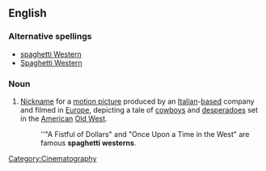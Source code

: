 ==English==
{{wikipedia}}

===Alternative spellings===
*[[spaghetti Western]]
*[[Spaghetti Western]]

===Noun===
{{en-noun|sg=[[spaghetti]] [[western]]}}

#{{idiom}} [[nickname|Nickname]] for a [[motion picture]] produced by an [[Italian]]-[[based]] company and filmed in [[Europe]], depicting a tale of [[cowboy]]s and [[desperado]]es set in the [[American]] [[Old West]].
#:''"A Fistful of Dollars" and "Once Upon a Time in the West" are famous '''spaghetti westerns'''.

[[Category:Cinematography]]
